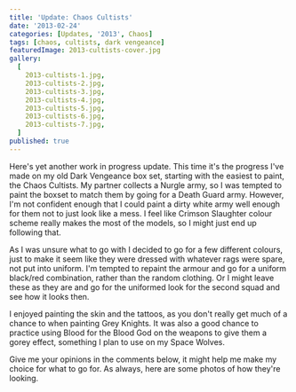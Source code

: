 ```yaml
---
title: 'Update: Chaos Cultists'
date: '2013-02-24'
categories: [Updates, '2013', Chaos]
tags: [chaos, cultists, dark vengeance]
featuredImage: 2013-cultists-cover.jpg
gallery:
  [
    2013-cultists-1.jpg,
    2013-cultists-2.jpg,
    2013-cultists-3.jpg,
    2013-cultists-4.jpg,
    2013-cultists-5.jpg,
    2013-cultists-6.jpg,
    2013-cultists-7.jpg,
  ]
published: true
---
```


Here's yet another work in progress update. This time it's the progress I've made on my old Dark Vengeance box set,
starting with the easiest to paint, the Chaos Cultists. My partner collects a Nurgle army, so I was tempted to paint
the boxset to match them by going for a Death Guard army. However, I'm not confident enough that I could paint a dirty
white army well enough for them not to just look like a mess. I feel like Crimson Slaughter colour scheme really makes
the most of the models, so I might just end up following that.

As I was unsure what to go with I decided to go for a few different colours, just to make it seem like they were
dressed with whatever rags were spare, not put into uniform. I'm tempted to repaint the armour and go for a uniform
black/red combination, rather than the random clothing. Or I might leave these as they are and go for the uniformed
look for the second squad and see how it looks then.

I enjoyed painting the skin and the tattoos, as you don't really get much of a chance to when painting Grey Knights.
It was also a good chance to practice using Blood for the Blood God on the weapons to give them a gorey effect,
something I plan to use on my Space Wolves.

Give me your opinions in the comments below, it might help me make my choice for what to go for. As always, here are
some photos of how they're looking.
